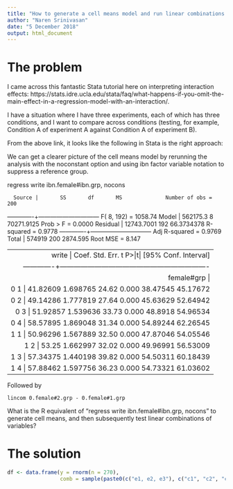 ```yaml
---
title: "How to generate a cell means model and run linear combinations in R"
author: "Naren Srinivasan"
date: "5 December 2018"
output: html_document
---
```


# The problem

\link{https://stackoverflow.com/questions/53625277/how-to-generate-a-cell-means-model-and-run-linear-combinations-in-r}


I came across this fantastic Stata tutorial here on interpreting interaction effects: https://stats.idre.ucla.edu/stata/faq/what-happens-if-you-omit-the-main-effect-in-a-regression-model-with-an-interaction/.

I have a situation where I have three experiments, each of which has three conditions, and I want to compare across conditions (testing, for example, Condition A of experiment A against Condition A of experiment B).

From the above link, it looks like the following in Stata is the right approach:

We can get a clearer picture of the cell means model by rerunning the analysis with the noconstant option and using ibn factor variable notation to suppress a reference group.

regress write ibn.female#ibn.grp, nocons

      Source |       SS       df       MS              Number of obs =     200
-------------+------------------------------           F(  8,   192) = 1058.74
       Model |    562175.3     8  70271.9125           Prob > F      =  0.0000
    Residual |  12743.7001   192  66.3734378           R-squared     =  0.9778
-------------+------------------------------           Adj R-squared =  0.9769
       Total |      574919   200    2874.595           Root MSE      =   8.147

------------------------------------------------------------------------------
       write |      Coef.   Std. Err.      t    P>|t|     [95% Conf. Interval]
-------------+----------------------------------------------------------------
  female#grp |
        0 1  |   41.82609   1.698765    24.62   0.000     38.47545    45.17672
        0 2  |   49.14286   1.777819    27.64   0.000     45.63629    52.64942
        0 3  |   51.92857   1.539636    33.73   0.000      48.8918    54.96534
        0 4  |   58.57895   1.869048    31.34   0.000     54.89244    62.26545
        1 1  |   50.96296   1.567889    32.50   0.000     47.87046    54.05546
        1 2  |      53.25   1.662997    32.02   0.000     49.96991    56.53009
        1 3  |   57.34375   1.440198    39.82   0.000     54.50311    60.18439
        1 4  |   57.88462   1.597756    36.23   0.000     54.73321    61.03602
------------------------------------------------------------------------------

Followed by

`lincom 0.female#2.grp - 0.female#1.grp`

What is the R equivalent of "regress write ibn.female#ibn.grp, nocons" to generate cell means, and then subsequently test linear combinations of variables?

# The solution

```r
df <- data.frame(y = rnorm(n = 270),
                 comb = sample(paste0(c("e1, e2, e3"), c("c1", "c2", "c3"))))
```


